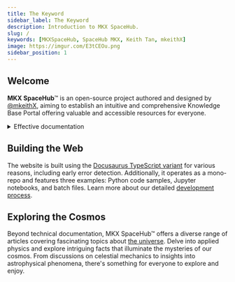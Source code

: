 ```yaml
---
title: The Keyword
sidebar_label: The Keyword
description: Introduction to MKX SpaceHub.
slug: /
keywords: [MKXSpaceHub, SpaceHub MKX, Keith Tan, mkeithX]
image: https://imgur.com/E3tCEOu.png
sidebar_position: 1
---
```


## Welcome

**MKX SpaceHub**™ is an open-source project authored and designed by [@mkeithX](./me), aiming to establish an intuitive and comprehensive Knowledge Base Portal offering valuable and accessible resources for everyone.


<!-- **MKX SpaceHub**™ is a simple documentation website where you can find project docs from [mkeithX](https://github.com/mkeithx) and [Kitiplex](https://kitiplex.github.io). Our goal is to enhance it further by transforming it into a comprehensive Knowledge Base Portal, offering valuable resources for everyone. Discover more about [the author](./me). -->

<!-- **MKX SpaceHub**™ is a simple, straight-forward documentation website where I showcase some of my work, projects, including gists, and personal interests. It also serves as a milestone towards mastering technical writing and front-end technologies such [**React**](https://react.dev/) and [**TypeScript**](https://www.typescriptlang.org/). -->

<details>
<summary>Effective documentation</summary>

Effective documentation is crucial in software development for promoting clarity, collaboration, and knowledge dissemination. It ensures the enduring viability of projects by reducing confusion, facilitating development, and mitigating error risks, making it an indispensable aspect of the software development lifecycle.

:::tip[Info]

Most articles are assisted by AI for enhanced clarity and accuracy.

:::

</details>

## Building the Web

The website is built using the [Docusaurus TypeScript variant](https://docusaurus.io/docs/typescript-support#initialization) for various reasons, including early error detection. Additionally, it operates as a mono-repo and features three examples: Python code samples, Jupyter notebooks, and batch files. Learn more about our detailed [development process](/docs/contributing#development).


## Exploring the Cosmos

Beyond technical documentation, MKX SpaceHub™ offers a diverse range of articles covering fascinating topics about [the universe](/cosmos/overview). Delve into applied physics and explore intriguing facts that illuminate the mysteries of our cosmos. From discussions on celestial mechanics to insights into astrophysical phenomena, there's something for everyone to explore and enjoy. 

<!-- ## Beyond technical

You'll get to find short articles about **[the Universe](/cosmos/overview)** - mostly related to physics a subject I've been fascinated with perhaps since day one.  From stars and galaxies to the mysteries of space, these articles offer a fascinating look at the wonders of physics and astronomy. -->


<!-- ## Thank you

As I continue to build and innovate, I'll regularly add new content, aiming to inspire along the way. I'm [**Keith**](./me) by the way and I'd like to thank you for checking in and hope you've enjoyed navigating **MKX SpaceHub**™. -->


